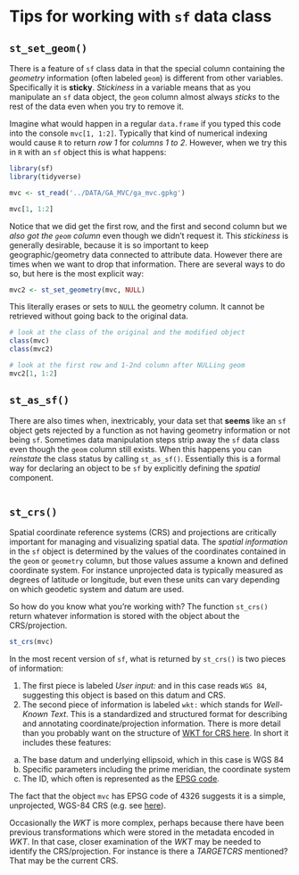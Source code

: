 # Tips for working with `sf` data class {#sf-overview}

## `st_set_geom()`

There is a feature of `sf` class data in that the special column containing the *geometry* information (often labeled `geom`) is different from other variables. Specifically it is **sticky**. *Stickiness* in a variable means that as you manipulate an `sf` data object, the `geom` column almost always *sticks* to the rest of the data even when you try to remove it.

Imagine what would happen in a regular `data.frame` if you typed this code into the console `mvc[1, 1:2]`.  Typically that kind of numerical indexing would cause `R` to return *row 1* for *columns 1 to 2*. However, when we try this in `R` with an `sf` object this is what happens:

```r
library(sf)
library(tidyverse)

mvc <- st_read('../DATA/GA_MVC/ga_mvc.gpkg')

mvc[1, 1:2]
```


Notice that we did get the first row, and the first and second column but we *also got the `geom` column* even though we didn't request it.  This *stickiness* is generally desirable, because it is so important to keep geographic/geometry data connected to attribute data. However there are times when we want to drop that information. There are several ways to do so, but here is the most explicit way:

```r
mvc2 <- st_set_geometry(mvc, NULL)
```

This literally erases or sets to `NULL` the geometry column. It cannot be retrieved without going back to the original data.

```r
# look at the class of the original and the modified object
class(mvc)
class(mvc2)

# look at the first row and 1-2nd column after NULLing geom
mvc2[1, 1:2]
```


## `st_as_sf()` {#st-as-sf}

There are also times when, inextricably, your data set that **seems** like an `sf` object gets rejected by a function as not having geometry information or not being `sf`.  Sometimes data manipulation steps strip away the `sf` data class even though the `geom` column still exists. When this happens you can *reinstate* the class status by calling `st_as_sf()`. Essentially this is a formal way for declaring an object to be `sf` by explicitly defining the *spatial* component.

```r

```

## `st_crs()` 

Spatial coordinate reference systems (CRS) and projections are critically important for managing and visualizing spatial data. The *spatial information* in the `sf` object is determined by the values of the coordinates contained in the `geom` or `geometry` column, but those values assume a known and defined coordinate system. For instance unprojected data is typically measured as degrees of latitude or longitude, but even these units can vary depending on which geodetic system and datum are used.  

So how do you know what you're working with? The function `st_crs()` return whatever information is stored with the object about the CRS/projection.

```r
st_crs(mvc)
```

In the most recent version of `sf`, what is returned by `st_crs()` is two pieces of information:

1. The first piece is labeled *User input:* and in this case reads `WGS 84`, suggesting this object is based on this datum and CRS.
2. The second piece of information is labeled `wkt:` which stands for *Well-Known Text*. This is a standardized and structured format for describing and annotating coordinate/projection information. There is more detail than you probably want on the structure of [WKT for CRS here](http://docs.opengeospatial.org/is/12-063r5/12-063r5.html#43). In short it includes these features:
  a. The base datum and underlying ellipsoid, which in this case is WGS 84
  b. Specific parameters including the prime meridian, the coordinate system
  c. The ID, which often is represented as the [EPSG code](https://epsg.io/).
  
The fact that the object `mvc` has EPSG code of 4326 suggests it is a simple, unprojected, WGS-84 CRS (e.g. see [here](https://epsg.io/?q=4326)).

Occasionally the *WKT* is more complex, perhaps because there have been previous transformations which were stored in the metadata encoded in *WKT*.  In that case, closer examination of the *WKT* may be needed to identify the CRS/projection. For instance is there a *TARGETCRS* mentioned? That may be the current CRS.

